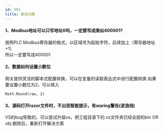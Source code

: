 ```yaml
---
id: 501
title: 常见问题
---
```




#### 1、Modbus地址可以只写地址0吗，一定要写成类似400001?

按照PLC Modbus寄存器的格式，以区域号为起始字符，后续加上（寄存器地址+1）  
所以一定要写成400001

#### 2、数据如何设置小数位

网关提供灵活的脚本式配置转换，可以在变量的读取表达式中进行配置转换 
如果要设置小数位为2，可以填入 
```
Math.Round(raw, 2)
```

#### 3、源码打开razor文件时，不出现智能提示，有waring警告(波浪线)

VS的bug导致的，可以尝试升级vs，把工程目录下的.vs文件夹已经全部的bin OR obj 删除后，重新打开解决方案

